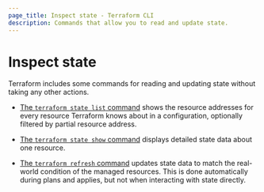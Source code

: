 ```yaml
---
page_title: Inspect state - Terraform CLI
description: Commands that allow you to read and update state.
---
```


# Inspect state

Terraform includes some commands for reading and updating state without taking
any other actions.

- [The `terraform state list` command](/terraform/cli/commands/state/list)
  shows the resource addresses for every resource Terraform knows about in a
  configuration, optionally filtered by partial resource address.

- [The `terraform state show` command](/terraform/cli/commands/state/show)
  displays detailed state data about one resource.

- [The `terraform refresh` command](/terraform/cli/commands/refresh) updates
  state data to match the real-world condition of the managed resources. This is
  done automatically during plans and applies, but not when interacting with
  state directly.
